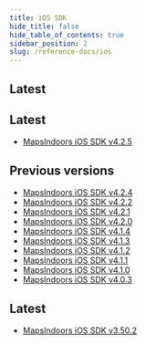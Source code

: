 ```yaml
---
title: iOS SDK
hide_title: false
hide_table_of_contents: true
sidebar_position: 2
slug: /reference-docs/ios
---
```



## Latest

<Tabs>
<TabItem value="v4" label="iOS SDK V4" default>

## Latest
* [MapsIndoors iOS SDK v4.2.5](https://app.mapsindoors.com/mapsindoors/reference/ios/4.2.5/documentation/mapsindoors/)

## Previous versions
* [MapsIndoors iOS SDK v4.2.4](https://app.mapsindoors.com/mapsindoors/reference/ios/4.2.4/documentation/mapsindoors/)
* [MapsIndoors iOS SDK v4.2.2](https://app.mapsindoors.com/mapsindoors/reference/ios/4.2.2/documentation/mapsindoors/)
* [MapsIndoors iOS SDK v4.2.1](https://app.mapsindoors.com/mapsindoors/reference/ios/4.2.1/documentation/mapsindoors/)
* [MapsIndoors iOS SDK v4.2.0](https://app.mapsindoors.com/mapsindoors/reference/ios/4.2.0/documentation/mapsindoors/)
* [MapsIndoors iOS SDK v4.1.4](https://app.mapsindoors.com/mapsindoors/reference/ios/4.1.4/documentation/mapsindoors/)
* [MapsIndoors iOS SDK v4.1.3](https://app.mapsindoors.com/mapsindoors/reference/ios/4.1.3/documentation/mapsindoors/)
* [MapsIndoors iOS SDK v4.1.2](https://app.mapsindoors.com/mapsindoors/reference/ios/4.1.2/documentation/mapsindoors/)
* [MapsIndoors iOS SDK v4.1.1](https://app.mapsindoors.com/mapsindoors/reference/ios/4.1.1/documentation/mapsindoors/)
* [MapsIndoors iOS SDK v4.1.0](https://app.mapsindoors.com/mapsindoors/reference/ios/4.1.0/documentation/mapsindoors/)
* [MapsIndoors iOS SDK v4.0.3](https://app.mapsindoors.com/mapsindoors/reference/ios/v4-doc/documentation/mapsindoors/)

</TabItem>
<TabItem value="v3" label="iOS SDK V3">

## Latest
* [MapsIndoors iOS SDK v3.50.2](https://app.mapsindoors.com/mapsindoors/reference/ios/v3/classes.html)

</TabItem>
</Tabs>
